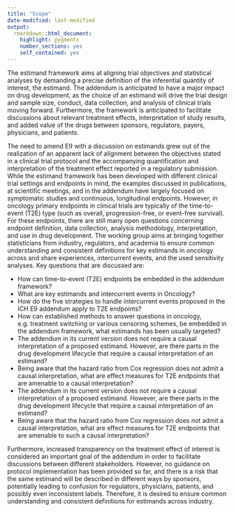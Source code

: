 ```yaml
---
title: "Scope"
date-modified: last-modified
output: 
  rmarkdown::html_document:
    highlight: pygments
    number_sections: yes
    self_contained: yes
---
```


The estimand framework aims at aligning trial objectives and statistical analyses by demanding a precise definition of the inferential quantity of interest, the estimand. The addendum is anticipated to have a major impact on drug development, as the choice of an estimand will drive the trial design and sample size, conduct, data collection, and analysis of clinical trials moving forward. Furthermore, the framework is anticipated to facilitate discussions about relevant treatment effects, interpretation of study results, and added value of the drugs between sponsors, regulators, payers, physicians, and patients.

The need to amend E9 with a discussion on estimands grew out of the realization of an apparent lack of alignment between the objectives stated in a clinical trial protocol and the accompanying quantification and interpretation of the treatment effect reported in a regulatory submission. While the estimand framework has been developed with different clinical trial settings and endpoints in mind, the examples discussed in publications, at scientific meetings, and in the addendum have largely focused on symptomatic studies and continuous, longitudinal endpoints. However, in oncology primary endpoints in clinical trials are typically of the time-to-event (T2E) type (such as overall, progression-free, or event-free survival). For these endpoints, there are still many open questions concerning endpoint definition, data collection, analysis methodology, interpretation, and use in drug development. The working group aims at bringing together statisticians from industry, regulators, and academia to ensure common understanding and consistent definitions for key estimands in oncology across and share experiences, intercurrent events, and the used sensitivity analyses. Key questions that are discussed are:

-   How can time-to-event (T2E) endpoints be embedded in the addendum framework?
-   What are key estimands and intercurrent events in Oncology?
-   How do the five strategies to handle intercurrent events proposed in the ICH E9 addendum apply to T2E endpoints?
-   How can established methods to answer questions in oncology, e.g. treatment switching or various censoring schemes, be embedded in the addendum framework, what estimands has been usually targeted?
-   The addendum in its current version does not require a causal interpretation of a proposed estimand. However, are there parts in the drug development lifecycle that require a causal interpretation of an estimand?
-   Being aware that the hazard ratio from Cox regression does not admit a causal interpretation, what are effect measures for T2E endpoints that are amenable to a causal interpretation?
-   The addendum in its current version does not require a causal interpretation of a proposed estimand. However, are there parts in the drug development lifecycle that require a causal interpretation of an estimand?
-   Being aware that the hazard ratio from Cox regression does not admit a causal interpretation, what are effect measures for T2E endpoints that are amenable to such a causal interpretation?

Furthermore, increased transparency on the treatment effect of interest is considered an important goal of the addendum in order to facilitate discussions between different stakeholders. However, no guidance on protocol implementation has been provided so far, and there is a risk that the same estimand will be described in different ways by sponsors, potentially leading to confusion for regulators, physicians, patients, and possibly even inconsistent labels. Therefore, it is desired to ensure common understanding and consistent definitions for estimands across industry.
